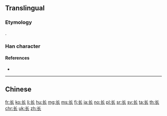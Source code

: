 {{character info/new}}
{{also|長}}
==Translingual==
{{stroke order|type=animate}}

===Etymology===
{{Han simp|長}}.

===Han character===
{{Han char|rn=168|rad=长|as=00|sn=4|four=|canj=PO}}

====References====
* {{Han ref|kx=1329.521|hdz=64052.010|uh=957F}}

----

==Chinese==
{{zh-see|長}}

[[fr:长]]
[[ko:长]]
[[li:长]]
[[hu:长]]
[[mg:长]]
[[ms:长]]
[[fj:长]]
[[ja:长]]
[[no:长]]
[[pl:长]]
[[sr:长]]
[[sv:长]]
[[ta:长]]
[[th:长]]
[[chr:长]]
[[uk:长]]
[[zh:长]]